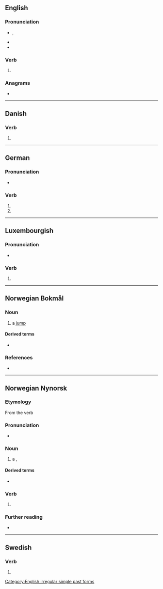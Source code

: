 {{also|spräng|språng}}
==English==

===Pronunciation===
* {{enPR|sprăng}}, {{IPA|/spɹæŋ/|lang=en}}
* {{audio|en-us-sprang.ogg|Audio (US)|lang=en}}
* {{rhymes|æŋ|lang=en}}

===Verb===
{{head|en|verb form}}

# {{en-simple past of|spring}}

===Anagrams===
* {{anagrams|en|prangs}}

[[Category:English irregular simple past forms]]

----

==Danish==

===Verb===
{{head|da|verb form}}

# {{past tense of|springe|lang=da}}

----

==German==

===Pronunciation===
* {{rhymes|aŋ|lang=de}}

===Verb===
{{head|de|verb form}}

# {{de-verb form of|springen|1|s|v}}
# {{de-verb form of|springen|3|s|v}}

----

==Luxembourgish==

===Pronunciation===
* {{IPA|/ʃpʀɑŋ/|lang=lb}}

===Verb===
{{head|lb|verb form}}

# {{inflection of|sprangen||2|s|imp|lang=lb}}

----

==Norwegian Bokmål==

===Noun===
{{nb-noun-n1}}

# a [[jump]]

====Derived terms====
* {{l|nb|stavsprang}}

===References===
* {{R:The Bokmål Dictionary}}

----

==Norwegian Nynorsk==

===Etymology===
From the verb {{l|nn|springa}}

===Pronunciation===
* {{IPA|/sprɑŋː/|lang=no}}

===Noun===
{{nn-noun-n1}}

# a {{l|en|leap}}, {{l|en|jump}}

====Derived terms====
* {{l|nn|stavsprang}}

===Verb===
{{head|nn|verb form}}

# {{form of|past tense|springa|lang=nn}}

===Further reading===
* {{R:Dokumentasjonsprosjektet|lang=nn}}

----

==Swedish==

===Verb===
{{head|sv|verb form}}

# {{sv-verb-form-past|springa}}